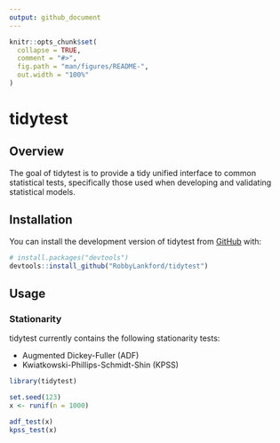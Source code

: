 ```yaml
---
output: github_document
---
```


<!-- README.md is generated from README.Rmd. Please edit that file -->

```r
knitr::opts_chunk$set(
  collapse = TRUE,
  comment = "#>",
  fig.path = "man/figures/README-",
  out.width = "100%"
)
```

# tidytest

<!-- badges: start -->
<!-- badges: end -->

## Overview

The goal of tidytest is to provide a tidy unified interface to common statistical tests, specifically those used when developing and validating statistical models.

## Installation

You can install the development version of tidytest from [GitHub](https://github.com/) with:

``` r
# install.packages("devtools")
devtools::install_github("RobbyLankford/tidytest")
```

## Usage

### Stationarity

tidytest currently contains the following stationarity tests:

* Augmented Dickey-Fuller (ADF)
* Kwiatkowski-Phillips-Schmidt-Shin (KPSS)

```r
library(tidytest)

set.seed(123)
x <- runif(n = 1000)

adf_test(x)
kpss_test(x)
```
